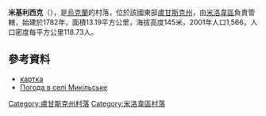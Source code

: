 {{No footnotes|time=2015-09-16T15:08:16+00:00}}
{{coord|49|31|58|N|39|57|27|E|scale:100000|display=title}}

'''米基利西克'''（{{lang-uk|Микільське}}），是[[烏克蘭|烏克蘭]]的村落，位於該國東部[[盧甘斯克州|盧甘斯克州]]，由[[米洛韋區|米洛韋區]]負責管轄，始建於1782年，面積13.19平方公里，海拔高度145米，2001年人口1,566，人口密度每平方公里118.73人。

==參考資料==
*[http://w1.c1.rada.gov.ua/pls/z7502/A005?rf7571=18245 картка]{{dead link|date=2018年1月 |bot=InternetArchiveBot |fix-attempted=yes }}
* [http://weather.in.ua/ua/lyganskaja/15498 Погода в селі Микільське] {{Wayback|url=http://weather.in.ua/ua/lyganskaja/15498 |date=20160305073152 }}

{{DEFAULTSORT:Микільське}}
[[Category:盧甘斯克州村落|Category:盧甘斯克州村落]]
[[Category:米洛韋區村落|Category:米洛韋區村落]]


{{Luhansk-geo-stub}}